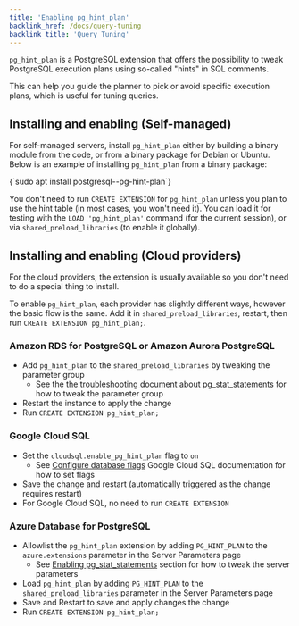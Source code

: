 ```yaml
---
title: 'Enabling pg_hint_plan'
backlink_href: /docs/query-tuning
backlink_title: 'Query Tuning'
---
```


`pg_hint_plan` is a PostgreSQL extension that offers the possibility to tweak
PostgreSQL execution plans using so-called "hints" in SQL comments.

This can help you guide the planner to pick or avoid specific execution plans,
which is useful for tuning queries.

## Installing and enabling (Self-managed)

For self-managed servers, install `pg_hint_plan` either by building a binary
module from the code, or from a binary package for Debian or Ubuntu.
Below is an example of installing `pg_hint_plan` from a binary package:

<CodeBlock language="bash">
{`sudo apt install postgresql-<postgres version>-pg-hint-plan`}
</CodeBlock>

You don't need to run `CREATE EXTENSION` for `pg_hint_plan` unless you plan to
use the hint table (in most cases, you won't need it).
You can load it for testing with the `LOAD 'pg_hint_plan'` command (for the
current session), or via `shared_preload_libraries` (to enable it globally).

## Installing and enabling (Cloud providers)

For the cloud providers, the extension is usually available so you don't need to
do a special thing to install.

To enable `pg_hint_plan`, each provider has slightly different ways, however the
basic flow is the same. Add it in `shared_preload_libraries`, restart, then run
`CREATE EXTENSION pg_hint_plan;`.

### Amazon RDS for PostgreSQL or Amazon Aurora PostgreSQL

* Add `pg_hint_plan` to the `shared_preload_libraries` by tweaking the parameter
group
  * See the [the troubleshooting document about pg_stat_statements](/docs/install/troubleshooting/rds_pg_stat_statements_shared_preload_libraries)
    for how to tweak the parameter group
* Restart the instance to apply the change
* Run `CREATE EXTENSION pg_hint_plan;`

### Google Cloud SQL

* Set the `cloudsql.enable_pg_hint_plan` flag to `on`
  * See [Configure database flags](https://cloud.google.com/sql/docs/postgres/flags)
    Google Cloud SQL documentation for how to set flags
* Save the change and restart (automatically triggered as the change requires restart)
* For Google Cloud SQL, no need to run `CREATE EXTENSION`

### Azure Database for PostgreSQL

* Allowlist the `pg_hint_plan` extension by adding `PG_HINT_PLAN` to the
  `azure.extensions` parameter in the Server Parameters page
  * See [Enabling pg_stat_statements](/docs/install/azure_database/01_configure_azure_instance#enabling-pg_stat_statements)
    section for how to tweak the server parameters
* Load `pg_hint_plan` by adding `PG_HINT_PLAN` to the `shared_preload_libraries`
  parameter in the Server Parameters page
* Save and Restart to save and apply changes the change
* Run `CREATE EXTENSION pg_hint_plan;`
